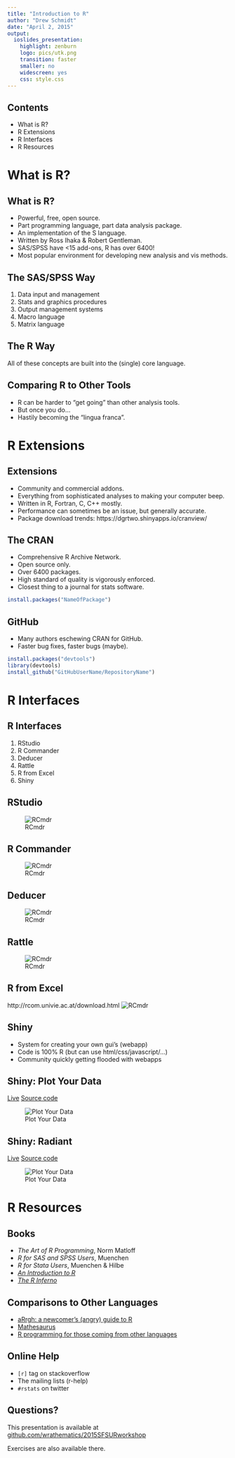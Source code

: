 ```yaml
---
title: "Introduction to R"
author: "Drew Schmidt"
date: "April 2, 2015"
output:
  ioslides_presentation:
    highlight: zenburn
    logo: pics/utk.png
    transition: faster
    smaller: no
    widescreen: yes
    css: style.css
---
```


## Contents

* What is R?
* R Extensions
* R Interfaces
* R Resources


# What is R?

## What is R?

* Powerful, free, open source.
* Part programming language, part data analysis package.
* An implementation of the S language.
* Written by Ross Ihaka & Robert Gentleman.
* SAS/SPSS have <15 add-ons, R has over 6400!
* Most popular environment for developing new analysis and vis methods.


## The SAS/SPSS Way

1. Data input and management
2. Stats and graphics procedures
3. Output management systems
4. Macro language
5. Matrix language


## The R Way

All of these concepts are built into the (single) core language.


## Comparing R to Other Tools

* R can be harder to "get going" than other analysis tools.
* But once you do...
* Hastily becoming the "lingua franca".



# R Extensions

## Extensions

* Community and commercial addons.
* Everything from sophisticated analyses to making your computer beep.
* Written in R, Fortran, C, C++ mostly.
* Performance can sometimes be an issue, but generally accurate.
* Package download trends:  https://dgrtwo.shinyapps.io/cranview/

## The CRAN

* Comprehensive R Archive Network.
* Open source only.
* Over 6400 packages.
* High standard of quality is vigorously enforced.
* Closest thing to a journal for stats software.

```r
install.packages("NameOfPackage")
```

## GitHub

* Many authors eschewing CRAN for GitHub.
* Faster bug fixes, faster bugs (maybe).

```r
install.packages("devtools")
library(devtools)
install_github("GitHubUserName/RepositoryName")
```


# R Interfaces

## R Interfaces

1. RStudio
2. R Commander
3. Deducer
4. Rattle
5. R from Excel
6. Shiny


## RStudio
![RCmdr](./pics/rstudio.png)

## R Commander
![RCmdr](./pics/rcmdr.png)

## Deducer
![RCmdr](./pics/deducer.png)

## Rattle
![RCmdr](./pics/rattle.png)

## R from Excel
http://rcom.univie.ac.at/download.html
![RCmdr](./pics/Rexcel.png)

## Shiny

* System for creating your own gui's (webapp)
* Code is 100% R (but can use html/css/javascript/...)
* Community quickly getting flooded with webapps


## Shiny: Plot Your Data

[Live](https://pharmacometrics.shinyapps.io/ggplotmydata/ggplotwithyourdata.Rmd) [Source code](https://github.com/isop-phmx/GGplot-Shiny)

![Plot Your Data](pics/plot_your_data.png)



## Shiny: Radiant

[Live](http://vnijs.rady.ucsd.edu:3838/marketing) [Source code](https://github.com/vnijs/radiant)

![Plot Your Data](pics/radiant.png)




# R Resources

## Books
* *The Art of R Programming*, Norm Matloff
* *R for SAS and SPSS Users*, Muenchen
* *R for Stata Users*, Muenchen & Hilbe
* [*An Introduction to R*](http://cran.r-project.org/doc/manuals/R-intro.pdf)
* [*The R Inferno*](http://www.burns-stat.com/pages/Tutor/R_inferno.pdf)

## Comparisons to Other Languages
* [aRrgh: a newcomer’s (angry) guide to R](http://tim-smith.us/arrgh/)
* [Mathesaurus](http://mathesaurus.sourceforge.net/)
* [R programming for those coming from other languages](http://www.johndcook.com/R_language_for_programmers.html)


## Online Help

* `[r]` tag on stackoverflow
* The mailing lists (r-help)
* `#rstats` on twitter



## Questions?

This presentation is available at [github.com/wrathematics/2015SFSURworkshop](https://github.com/wrathematics/2015SFSURworkshop)

Exercises are also available there.